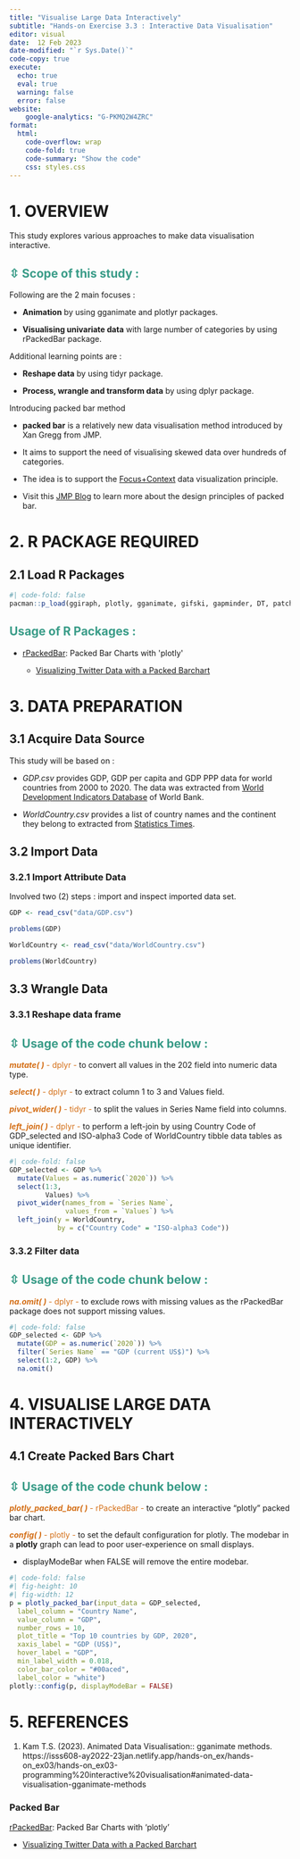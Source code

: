 ```yaml
---
title: "Visualise Large Data Interactively"
subtitle: "Hands-on Exercise 3.3 : Interactive Data Visualisation"
editor: visual
date:  12 Feb 2023
date-modified: "`r Sys.Date()`"
code-copy: true
execute: 
  echo: true
  eval: true
  warning: false
  error: false
website: 
    google-analytics: "G-PKMQ2W4ZRC"
format:
  html:
    code-overflow: wrap
    code-fold: true
    code-summary: "Show the code"
    css: styles.css
---
```


# **1. OVERVIEW**

This study explores various approaches to make data visualisation interactive.

::: {.callout-tip collapse="true" appearance="simple" icon="false"}
## [**⇳ Scope of this study :**]{style="color:#3a9c88"}

Following are the 2 main focuses :

-   **Animation** by using gganimate and plotlyr packages.

-   **Visualising univariate data** with large number of categories by using rPackedBar package.

Additional learning points are :

-   **Reshape data** by using tidyr package.

-   **Process, wrangle and transform data** by using dplyr package.

Introducing packed bar method

-   **packed bar** is a relatively new data visualisation method introduced by Xan Gregg from JMP.

-   It aims to support the need of visualising skewed data over hundreds of categories.

-   The idea is to support the [Focus+Context](https://infovis-wiki.net/wiki/Focus-plus-Context) data visualization principle.

-   Visit this [JMP Blog](https://community.jmp.com/t5/JMP-Blog/Introducing-packed-bars-a-new-chart-form/ba-p/39972) to learn more about the design principles of packed bar.
:::

# **2. R PACKAGE REQUIRED**

## **2.1 Load R Packages**

```r
#| code-fold: false
pacman::p_load(ggiraph, plotly, gganimate, gifski, gapminder, DT, patchwork, rPackedBar, tidyverse) 
```

::: {.callout-tip collapse="true" appearance="simple" icon="false"}
## [**Usage of R Packages :**]{style="color:#3a9c88"}

-   [rPackedBar](https://cran.r-project.org/web/packages/rPackedBar/): Packed Bar Charts with \'plotly\'

    -   [Visualizing Twitter Data with a Packed Barchart](https://cran.r-project.org/web/packages/rPackedBar/vignettes/Visualizing_Twitter_Data_with_a_Packed_Barchart.html)
:::

# **3. DATA PREPARATION**

## **3.1 Acquire Data Source**

This study will be based on :

-   *GDP.csv* provides GDP, GDP per capita and GDP PPP data for world countries from 2000 to 2020. The data was extracted from [World Development Indicators Database](https://databank.worldbank.org/source/world-development-indicators) of World Bank.

-   *WorldCountry.csv* provides a list of country names and the continent they belong to extracted from [Statistics Times](https://statisticstimes.com/geography/countries-by-continents.php).

## **3.2 Import Data**

### **3.2.1 Import Attribute Data**

Involved two (2) steps : import and inspect imported data set.

```r
GDP <- read_csv("data/GDP.csv")

problems(GDP)
```

```r
WorldCountry <- read_csv("data/WorldCountry.csv")

problems(WorldCountry)
```

## **3.3 Wrangle Data**

### 3.3.1 Reshape data frame

::: {.callout-tip collapse="true" appearance="simple" icon="false"}
## [**⇳ Usage of the code chunk below :**]{style="color:#3a9c88"} 

[***mutate( )*** - dplyr -]{style="color:#d46e15"} to convert all values in the 202 field into numeric data type.

[***select( )*** - dplyr -]{style="color:#d46e15"} to extract column 1 to 3 and Values field.

[***pivot_wider( )*** - tidyr -]{style="color:#d46e15"} to split the values in Series Name field into columns.

[***left_join( )*** - dplyr -]{style="color:#d46e15"} to perform a left-join by using Country Code of GDP_selected and ISO-alpha3 Code of WorldCountry tibble data tables as unique identifier.
:::

```r
#| code-fold: false
GDP_selected <- GDP %>%
  mutate(Values = as.numeric(`2020`)) %>%
  select(1:3, 
         Values) %>%
  pivot_wider(names_from = `Series Name`,
              values_from = `Values`) %>%
  left_join(y = WorldCountry, 
            by = c("Country Code" = "ISO-alpha3 Code"))
```

### 3.3.2 Filter data

::: {.callout-tip collapse="true" appearance="simple" icon="false"}
## [**⇳ Usage of the code chunk below :**]{style="color:#3a9c88"} 

[***na.omit( )*** - dplyr -]{style="color:#d46e15"} to exclude rows with missing values as the rPackedBar package does not support missing values.
:::

```r
#| code-fold: false
GDP_selected <- GDP %>%
  mutate(GDP = as.numeric(`2020`)) %>%
  filter(`Series Name` == "GDP (current US$)") %>%
  select(1:2, GDP) %>%
  na.omit()
```

# 4. VISUALISE LARGE DATA INTERACTIVELY

## 4.1 Create Packed Bars Chart

::: {.callout-tip collapse="true" appearance="simple" icon="false"}
## [**⇳ Usage of the code chunk below :**]{style="color:#3a9c88"} 

[***plotly_packed_bar( )*** - rPackedBar -]{style="color:#d46e15"} to create an interactive "plotly" packed bar chart.

[***config( )*** - plotly -]{style="color:#d46e15"} to set the default configuration for plotly. The modebar in a **plotly** graph can lead to poor user-experience on small displays.

-   displayModeBar when FALSE will remove the entire modebar.
:::

```r
#| code-fold: false
#| fig-height: 10
#| fig-width: 12
p = plotly_packed_bar(input_data = GDP_selected,
  label_column = "Country Name",
  value_column = "GDP",
  number_rows = 10,
  plot_title = "Top 10 countries by GDP, 2020",
  xaxis_label = "GDP (US$)",
  hover_label = "GDP",
  min_label_width = 0.018,
  color_bar_color = "#00aced",
  label_color = "white")
plotly::config(p, displayModeBar = FALSE)
```

# 5. REFERENCES

1.  Kam T.S. (2023). Animated Data Visualisation:: gganimate methods. https://isss608-ay2022-23jan.netlify.app/hands-on_ex/hands-on_ex03/hands-on_ex03-programming%20interactive%20visualisation#animated-data-visualisation-gganimate-methods

### Packed Bar

[rPackedBar](https://cran.r-project.org/web/packages/rPackedBar/): Packed Bar Charts with 'plotly'

-   [Visualizing Twitter Data with a Packed Barchart](https://cran.r-project.org/web/packages/rPackedBar/vignettes/Visualizing_Twitter_Data_with_a_Packed_Barchart.html)
